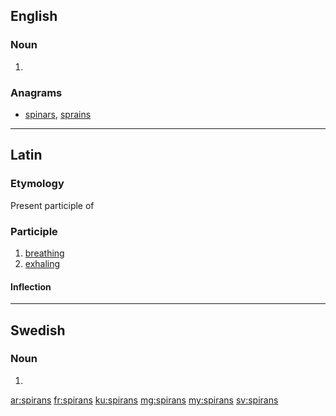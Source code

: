==English==

===Noun===
{{head|en|plural}}

# {{plural of|spiran|lang=en|nocat=1}}

===Anagrams===
* [[spinars#English|spinars]], [[sprains#English|sprains]]

----
==Latin==

===Etymology===
Present participle of {{term|spīrō|lang=la}}

===Participle===
{{la-present participle|spir|spīr|ans}}

# [[breathing]]
# [[exhaling]]

====Inflection====
{{la-decl-3rd-part|spīrāns|spīrant}}

----
==Swedish==

===Noun===
{{head|sv|noun form}}

# {{sv-noun-form-def-gen|spira}}

[[ar:spirans]]
[[fr:spirans]]
[[ku:spirans]]
[[mg:spirans]]
[[my:spirans]]
[[sv:spirans]]